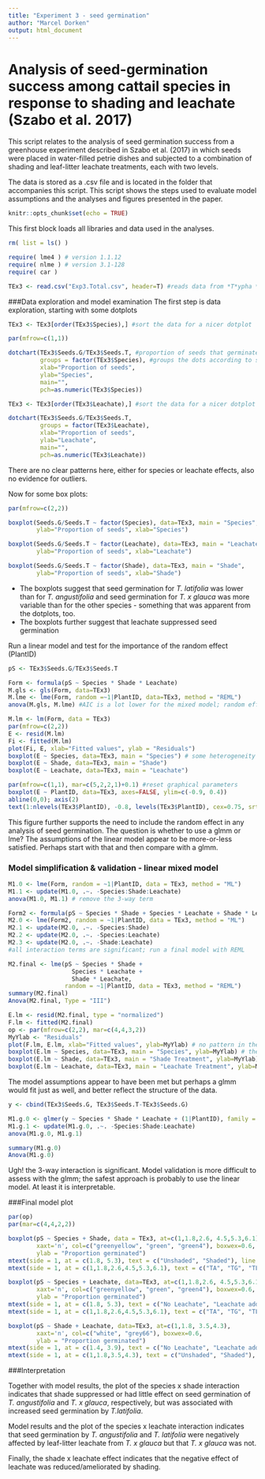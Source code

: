 ```yaml
---
title: "Experiment 3 - seed germination"
author: "Marcel Dorken"
output: html_document
---
```


# Analysis of seed-germination success among cattail species in response to shading and leachate (Szabo et al. 2017)

This script relates to the analysis of seed germination success from a greenhouse experiment described in Szabo et al. (2017) in which seeds were placed in water-filled petrie dishes and subjected to a combination of shading and leaf-litter leachate treatments, each with two levels. 

The data is stored as a .csv file and is located in the folder that accompanies this script. This script shows the steps used to evaluate model assumptions and the analyses and figures presented in the paper.


```r
knitr::opts_chunk$set(echo = TRUE)
```

This first block loads all libraries and data used in the analyses.

```r
rm( list = ls() )

require( lme4 ) # version 1.1.12
require( nlme ) # version 3.1-128
require( car )

TEx3 <- read.csv("Exp3.Total.csv", header=T) #reads data from *T*ypha *Ex*periment *3* 

```

###Data exploration and model examination 
The first step is data exploration, starting with some dotplots

```r

TEx3 <- TEx3[order(TEx3$Species),] #sort the data for a nicer dotplot

par(mfrow=c(1,1))

dotchart(TEx3$Seeds.G/TEx3$Seeds.T, #proportion of seeds that germinated
         groups = factor(TEx3$Species), #groups the dots according to species
         xlab="Proportion of seeds", 
         ylab="Species", 
         main="", 
         pch=as.numeric(TEx3$Species))

TEx3 <- TEx3[order(TEx3$Leachate),] #sort the data for a nicer dotplot

dotchart(TEx3$Seeds.G/TEx3$Seeds.T, 
         groups = factor(TEx3$Leachate), 
         xlab="Proportion of seeds", 
         ylab="Leachate", 
         main="", 
         pch=as.numeric(TEx3$Leachate))


```

There are no clear patterns here, either for species or leachate effects, also no evidence for outliers.  

Now for some box plots:

```r

par(mfrow=c(2,2))

boxplot(Seeds.G/Seeds.T ~ factor(Species), data=TEx3, main = "Species",
        ylab="Proportion of seeds", xlab="Species")

boxplot(Seeds.G/Seeds.T ~ factor(Leachate), data=TEx3, main = "Leachate",
        ylab="Proportion of seeds", xlab="Leachate")

boxplot(Seeds.G/Seeds.T ~ factor(Shade), data=TEx3, main = "Shade",
        ylab="Proportion of seeds", xlab="Shade")

```

* The boxplots suggest that seed germination for *T. latifolia* was lower than for *T. angustifolia* and seed germination for *T. x glauca* was more variable than for the other species - something that was apparent from the dotplots, too. 
* The boxplots further suggest that leachate suppressed seed germination

Run a linear model and test for the importance of the random effect (PlantID)

```r

pS <- TEx3$Seeds.G/TEx3$Seeds.T

Form <- formula(pS ~ Species * Shade * Leachate)
M.gls <- gls(Form, data=TEx3)
M.lme <- lme(Form, random =~1|PlantID, data=TEx3, method = "REML")
anova(M.gls, M.lme) #AIC is a lot lower for the mixed model; random effect is needed 


```

```r

M.lm <- lm(Form, data = TEx3)
par(mfrow=c(2,2))
E <- resid(M.lm) 
Fi <- fitted(M.lm)
plot(Fi, E, xlab="Fitted values", ylab = "Residuals")
boxplot(E ~ Species, data=TEx3, main = "Species") # some heterogeneity of residuals among species levels
boxplot(E ~ Shade, data=TEx3, main = "Shade")  
boxplot(E ~ Leachate, data=TEx3, main = "Leachate") 

par(mfrow=c(1,1), mar=c(5,2,2,1)+0.1) #reset graphical parameters
boxplot(E ~ PlantID, data=TEx3, axes=FALSE, ylim=c(-0.9, 0.4))
abline(0,0); axis(2)
text(1:nlevels(TEx3$PlantID), -0.8, levels(TEx3$PlantID), cex=0.75, srt=90)
```

This figure further supports the need to include the random effect in any analysis of seed germination. The question is whether to use a glmm or lme? The assumptions of the linear model appear to be more-or-less satisfied. Perhaps start with that and then compare with a glmm.

### Model simplification & validation - linear mixed model
```r

M1.0 <- lme(Form, random = ~1|PlantID, data = TEx3, method = "ML")
M1.1 <- update(M1.0, .~. -Species:Shade:Leachate)
anova(M1.0, M1.1) # remove the 3-way term

Form2 <- formula(pS ~ Species * Shade + Species * Leachate + Shade * Leachate)
M2.0 <- lme(Form2, random = ~1|PlantID, data = TEx3, method = "ML")
M2.1 <- update(M2.0, .~. -Species:Shade)
M2.2 <- update(M2.0, .~. -Species:Leachate)
M2.3 <- update(M2.0, .~. -Shade:Leachate)
#all interaction terms are significant; run a final model with REML

```

```r
M2.final <- lme(pS ~ Species * Shade + 
                  Species * Leachate + 
                  Shade * Leachate, 
                random = ~1|PlantID, data = TEx3, method = "REML")
summary(M2.final)
Anova(M2.final, Type = "III")

```

```r

E.lm <- resid(M2.final, type = "normalized")
F.lm <- fitted(M2.final)
op <- par(mfrow=c(2,2), mar=c(4,4,3,2))
MyYlab <- "Residuals"
plot(F.lm, E.lm, xlab="Fitted values", ylab=MyYlab) # no pattern in the residuals, which is reassuring
boxplot(E.lm ~ Species, data=TEx3, main = "Species", ylab=MyYlab) # these look ok too
boxplot(E.lm ~ Shade, data=TEx3, main = "Shade Treatment", ylab=MyYlab)
boxplot(E.lm ~ Leachate, data=TEx3, main = "Leachate Treatment", ylab=MyYlab)

```

The model assumptions appear to have been met but perhaps a glmm would fit just as well, and better reflect the structure of the data.

```r

y <- cbind(TEx3$Seeds.G, TEx3$Seeds.T-TEx3$Seeds.G)

M1.g.0 <- glmer(y ~ Species * Shade * Leachate + (1|PlantID), family = "binomial", data = TEx3)
M1.g.1 <- update(M1.g.0, .~. -Species:Shade:Leachate)
anova(M1.g.0, M1.g.1) 

summary(M1.g.0)
Anova(M1.g.0)

```

Ugh! the 3-way interaction is significant. Model validation is more difficult to assess with the glmm; the safest approach is probably to use the linear model. At least it is interpretable.

###Final model plot
```r
par(op)
par(mar=c(4,4,2,2))

boxplot(pS ~ Species + Shade, data = TEx3, at=c(1,1.8,2.6, 4.5,5.3,6.1), 
        xaxt='n', col=c("greenyellow", "green", "green4"), boxwex=0.6,
        ylab = "Proportion germinated")
mtext(side = 1, at = c(1.8, 5.3), text = c("Unshaded", "Shaded"), line = 2.5)
mtext(side = 1, at = c(1,1.8,2.6,4.5,5.3,6.1), text = c("TA", "TG", "TL"), line = 1)

boxplot(pS ~ Species + Leachate, data=TEx3, at=c(1,1.8,2.6, 4.5,5.3,6.1),
        xaxt='n', col=c("greenyellow", "green", "green4"), boxwex=0.6, 
        ylab = "Proportion germinated") 
mtext(side = 1, at = c(1.8, 5.3), text = c("No Leachate", "Leachate added"), line = 2.5)
mtext(side = 1, at = c(1,1.8,2.6,4.5,5.3,6.1), text = c("TA", "TG", "TL"), line = 1)

boxplot(pS ~ Shade + Leachate, data=TEx3, at=c(1,1.8, 3.5,4.3), 
        xaxt='n', col=c("white", "grey66"), boxwex=0.6,
        ylab = "Proportion germinated") 
mtext(side = 1, at = c(1.4, 3.9), text = c("No Leachate", "Leachate added"), line = 2.5)
mtext(side = 1, at = c(1,1.8,3.5,4.3), text = c("Unshaded", "Shaded"), line = 1)

```

###Interpretation

Together with model results, the plot of the species x shade interaction indicates that shade suppressed or had little effect on seed germination of *T. angustifolia* and *T. x glauca*, respectively, but was associated with increased seed germination by *T.latifolia*.

Model results and the plot of the species x leachate interaction indicates that seed germination by *T. angustifolia* and *T. latifolia* were negatively affected by leaf-litter leachate from *T. x glauca* but that *T. x glauca* was not.    

Finally, the shade x leachate effect indicates that the negative effect of leachate was reduced/ameliorated by shading.


